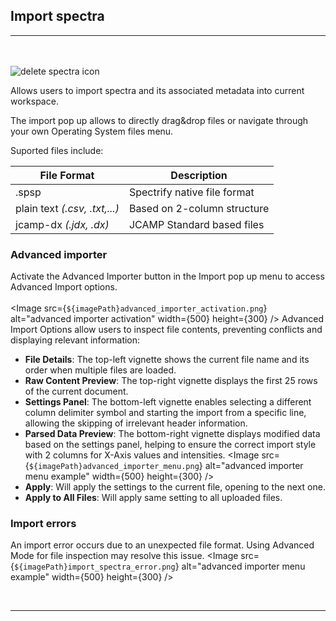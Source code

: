 
## Import spectra
<hr></hr>
<br></br>
<Image src={`${imagePath}import_spectra_icon.svg`} alt="delete spectra icon" width={65} height={65} />

Allows users to import spectra and its associated metadata into current workspace.

The import pop up allows to directly drag&drop files or navigate through your own Operating System files menu.

Suported files include:

| File Format | Description                     |
|-------------|---------------------------------|
| .spsp       | Spectrify native file format    |
| plain text *(.csv, .txt,...)*| Based on 2-column structure     |
| jcamp-dx *(.jdx, .dx)*| JCAMP Standard based files |

### Advanced importer

Activate the Advanced Importer button in the Import pop up menu to access Advanced Import options.
<br></br>
<Image src={`${imagePath}advanced_importer_activation.png`} alt="advanced importer activation" width={500} height={300} />
Advanced Import Options allow users to inspect file contents, preventing conflicts and displaying relevant information:
* **File Details**: The top-left vignette shows the current file name and its order when multiple files are loaded.
* **Raw Content Preview**: The top-right vignette displays the first 25 rows of the current document.
* **Settings Panel**: The bottom-left vignette enables selecting a different column delimiter symbol and starting the import from a specific line, allowing the skipping of irrelevant header information.
* **Parsed Data Preview**: The bottom-right vignette displays modified data based on the settings panel, helping to ensure the correct import style with 2 columns for X-Axis values and intensities.
<Image src={`${imagePath}advanced_importer_menu.png`} alt="advanced importer menu example" width={500} height={300} />
* **Apply**: Will apply the settings to the current file, opening to the next one.
* **Apply to All Files**: Will apply same setting to all uploaded files.

### Import errors
An import error occurs due to an unexpected file format. Using Advanced Mode for file inspection may resolve this issue.
<Image src={`${imagePath}import_spectra_error.png`} alt="advanced importer menu example" width={500} height={300} />


<br />
<hr />
<br />
<div style={{ display: 'grid', gridTemplateColumns: 'repeat(3, 1fr)', gap: '1rem' }}>
  <ImageLink href="/file-management/import-spectra" image={{alt: "import spectra icon", src: `${imagePath}import_spectra_icon.svg`}} text="Import Spectra" />
  <ImageLink href="/file-management/export-spectra" image={{alt: "export spectra icon", src: `${imagePath}export_spectra_icon.svg`}} text="Export Spectra" />
  <ImageLink href="/file-management/delete-spectra" image={{alt: "delete spectra icon", src: `${imagePath}delete_spectra_icon.svg`}} text="Delete Spectra" />
</div>